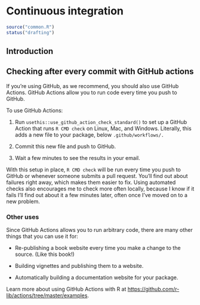 # Continuous integration {#sec-ci}

```r
source("common.R")
status("drafting")
```

## Introduction

## Checking after every commit with GitHub actions {#sec-gha}

If you're using GitHub, as we recommend, you should also use GitHub Actions.
GitHub Actions allow you to run code every time you push to GitHub.

To use GitHub Actions:

1.  Run `usethis::use_github_action_check_standard()` to set up a GitHub Action that runs `R CMD check` on Linux, Mac, and Windows.
    Literally, this adds a new file to your package, below `.github/workflows/.`

2.  Commit this new file and push to GitHub.

3.  Wait a few minutes to see the results in your email.

With this setup in place, `R CMD check` will be run every time you push to GitHub or whenever someone submits a pull request.
You'll find out about failures right away, which makes them easier to fix.
Using automated checks also encourages me to check more often locally, because I know if it fails I'll find out about it a few minutes later, often once I've moved on to a new problem.

### Other uses

Since GitHub Actions allows you to run arbitrary code, there are many other things that you can use it for:

-   Re-publishing a book website every time you make a change to the source.
    (Like this book!)

-   Building vignettes and publishing them to a website.

-   Automatically building a documentation website for your package.

Learn more about using GitHub Actions with R at <https://github.com/r-lib/actions/tree/master/examples>.
